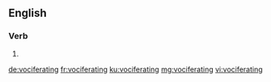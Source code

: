 ==English==

===Verb===
{{head|en|present participle}}

# {{present participle of|vociferate|lang=en|nocat=1}}

[[de:vociferating]]
[[fr:vociferating]]
[[ku:vociferating]]
[[mg:vociferating]]
[[vi:vociferating]]
